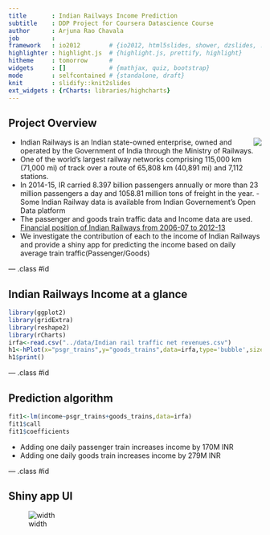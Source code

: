 ```yaml
---
title       : Indian Railways Income Prediction
subtitle    : DDP Project for Coursera Datascience Course
author      : Arjuna Rao Chavala
job         : 
framework   : io2012        # {io2012, html5slides, shower, dzslides, ...}
highlighter : highlight.js  # {highlight.js, prettify, highlight}
hitheme     : tomorrow      # 
widgets     : []            # {mathjax, quiz, bootstrap}
mode        : selfcontained # {standalone, draft}
knit        : slidify::knit2slides
ext_widgets : {rCharts: libraries/highcharts}
---
```


## Project Overview
<img src="Indian_Railway.svg" align="right"/>

- Indian Railways  is an Indian state-owned enterprise, owned and operated by the Government of India through the Ministry of Railways. 
- One of the world's largest railway networks comprising 115,000 km (71,000 mi) of track over a route of 65,808 km (40,891 mi) and 7,112 stations.
- In 2014-15, IR carried 8.397 billion passengers annually or more than 23 million passengers a day  and 1058.81 million tons of freight in the year.
-Some Indian Railway  data is available from Indian Governement's Open Data platform
- The passenger and goods train traffic data and Income data are used.
<a href="https://data.gov.in/catalog/financial-position-indian-railways">Financial position of Indian Railways from 2006-07 to 2012-13</a>
- We investigate the contribution of each to the income of Indian Railways
and provide a shiny app for predicting the income based on daily average train traffic(Passenger/Goods) 

--- .class #id 

## Indian Railways Income  at a glance
```r
library(ggplot2)
library(gridExtra)
library(reshape2)
library(rCharts)
irfa<-read.csv("../data/Indian rail traffic net revenues.csv")
h1<-hPlot(x="psgr_trains",y="goods_trains",data=irfa,type='bubble',size="income")
h1$print()

```

--- .class #id


## Prediction algorithm
```r
fit1<-lm(income~psgr_trains+goods_trains,data=irfa)
fit1$call
fit1$coefficients
```

- Adding one  daily passenger train increases income by 170M INR
- Adding one daily goods train increases income by 279M INR

--- .class #id

## Shiny app UI
![width](ind.png)
